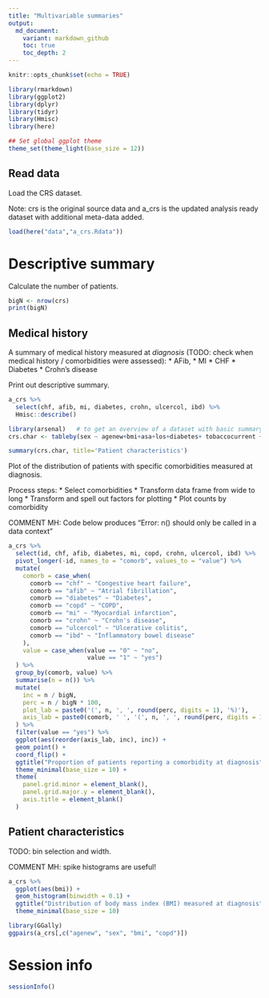```yaml
---
title: "Multivariable summaries"
output:
  md_document:
    variant: markdown_github
    toc: true
    toc_depth: 2
---
```


```r
knitr::opts_chunk$set(echo = TRUE)
```

```r
library(rmarkdown)
library(ggplot2)
library(dplyr)
library(tidyr)
library(Hmisc)
library(here)

## Set global ggplot theme
theme_set(theme_light(base_size = 12))
```

## Read data

Load the CRS dataset.

Note: crs is the original source data and a_crs is the updated analysis ready dataset with additional meta-data added. 

```r
load(here("data","a_crs.Rdata"))
```


# Descriptive summary



Calculate the number of patients.

```r
bigN <- nrow(crs)
print(bigN)
```

## Medical history

A summary of medical history measured at *diagnosis* (TODO: check when medical history / comorbidities were assessed):
* AFib, 
* MI
* CHF
* Diabetes 
* Crohn's disease	

Print out descriptive summary. 

```r
a_crs %>% 
  select(chf, afib, mi, diabetes, crohn, ulcercol, ibd) %>%
  Hmisc::describe()
```

```r

library(arsenal)   # to get an overview of a dataset with basic summary
crs.char <- tableby(sex ~ agenew+bmi+asa+los+diabetes+ tobaccocurrent + preopxrt +preopchemo , data=a_crs, test=TRUE,numeric.stats=c("median","q1q3", "range"))

summary(crs.char, title='Patient characteristics') 

```


Plot of the distribution of patients with specific comorbidities measured at diagnosis. 

Process steps:
* Select comorbidities
* Transform data frame from wide to long
* Transform and spell out factors for plotting
* Plot counts by comorbidity 



COMMENT MH: Code below produces "Error: n() should only be called in a data context"

```r
a_crs %>%
  select(id, chf, afib, diabetes, mi, copd, crohn, ulcercol, ibd) %>%
  pivot_longer(-id, names_to = "comorb", values_to = "value") %>%
  mutate(
    comorb = case_when(
      comorb == "chf" ~ "Congestive heart failure",
      comorb == "afib" ~ "Atrial fibrillation",
      comorb == "diabetes" ~ "Diabetes",
      comorb == "copd" ~ "COPD",
      comorb == "mi" ~ "Myocardial infarction",
      comorb == "crohn" ~ "Crohn's disease",
      comorb == "ulcercol" ~ "Ulcerative colitis",
      comorb == "ibd" ~ "Inflammatory bowel disease"
    ),
    value = case_when(value == "0" ~ "no",
                      value == "1" ~ "yes")
  ) %>%
  group_by(comorb, value) %>%
  summarise(n = n()) %>%
  mutate(
    inc = n / bigN,
    perc = n / bigN * 100,
    plot_lab = paste0('(', n, ', ', round(perc, digits = 1), '%)'),
    axis_lab = paste0(comorb, ' ', '(', n, ', ', round(perc, digits = 1), '%)')
  ) %>%
  filter(value == "yes") %>%
  ggplot(aes(reorder(axis_lab, inc), inc)) +
  geom_point() +
  coord_flip() +
  ggtitle("Proportion of patients reporting a comorbidity at diagnosis") +
  theme_minimal(base_size = 10) +
  theme(
    panel.grid.minor = element_blank(),
    panel.grid.major.y = element_blank(),
    axis.title = element_blank()
  )
```

## Patient characteristics 

TODO: bin selection and width.  

COMMENT MH: spike histograms are useful!

```r
a_crs %>%
  ggplot(aes(bmi)) + 
  geom_histogram(binwidth = 0.1) + 
  ggtitle("Distribution of body mass index (BMI) measured at diagnosis") +
  theme_minimal(base_size = 10) 
```

```r
library(GGally)
ggpairs(a_crs[,c("agenew", "sex", "bmi", "copd")])
```


# Session info

```r
sessionInfo()
```

